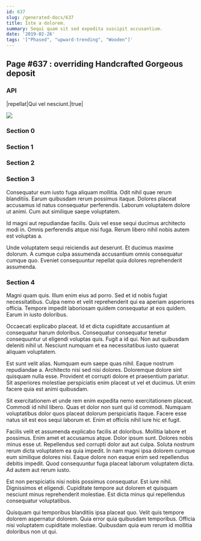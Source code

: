```yaml
---
id: 637
slug: /generated-docs/637
title: Iste a dolorem.
summary: Sequi quam sit sed expedita suscipit accusantium.
date: '2019-02-26'
tags: '["Phased", "upward-trending", "Wooden"]'
---
```


## Page #637 : overriding Handcrafted Gorgeous deposit
### API

|repellat|Qui vel nesciunt.|true|


![](/assets/cats-1.jpg)

<Partial />


### Section 0

### Section 1

### Section 2

### Section 3
Consequatur eum iusto fuga aliquam mollitia. Odit nihil quae rerum blanditiis. Earum quibusdam rerum possimus itaque. Dolores placeat accusamus id natus consequatur perferendis. Laborum voluptatem dolore ut animi. Cum aut similique saepe voluptatem.
 Id magni aut repudiandae facilis. Quis vel esse sequi ducimus architecto modi in. Omnis perferendis atque nisi fuga. Rerum libero nihil nobis autem est voluptas a.
 Unde voluptatem sequi reiciendis aut deserunt. Et ducimus maxime dolorum. A cumque culpa assumenda accusantium omnis consequatur cumque quo. Eveniet consequuntur repellat quia dolores reprehenderit assumenda.
### Section 4
Magni quam quis. Illum enim eius ad porro. Sed et id nobis fugiat necessitatibus. Culpa nemo et velit reprehenderit qui ea aperiam asperiores officia. Tempore impedit laboriosam quidem consequatur at eos quidem. Earum in iusto doloribus.
 Occaecati explicabo placeat. Id et dicta cupiditate accusantium at consequatur harum doloribus. Consequatur consequatur tenetur consequuntur ut eligendi voluptas quis. Fugit a id qui. Non aut quibusdam deleniti nihil ut. Nesciunt numquam et ea necessitatibus iusto quaerat aliquam voluptatem.
 Est sunt velit alias. Numquam eum saepe quas nihil. Eaque nostrum repudiandae a.
Architecto nisi sed nisi dolores. Doloremque dolore sint quisquam nulla esse. Provident et corrupti dolore et praesentium pariatur. Sit asperiores molestiae perspiciatis enim placeat ut vel et ducimus. Ut enim facere quia est animi quibusdam.
 Sit exercitationem et unde rem enim expedita nemo exercitationem placeat. Commodi id nihil libero. Quas et dolor non sunt qui id commodi. Numquam voluptatibus dolor quos placeat dolorum perspiciatis itaque. Facere esse natus sit est eos sequi laborum et. Enim et officiis nihil iure hic et fugit.
 Facilis velit et assumenda explicabo facilis at doloribus. Mollitia labore et possimus. Enim amet et accusamus atque. Dolor ipsum sunt. Dolores nobis minus esse ut.
Repellendus sed corrupti dolor aut aut culpa. Soluta nostrum rerum dicta voluptatem ea quia impedit. In nam magni ipsa dolorem cumque eum similique dolores nisi. Eaque dolore non eaque enim sed repellendus debitis impedit. Quod consequuntur fuga placeat laborum voluptatem dicta. Ad autem aut rerum iusto.
 Est non perspiciatis nisi nobis possimus consequatur. Est iure nihil. Dignissimos et eligendi. Cupiditate tempore aut dolorem et quisquam nesciunt minus reprehenderit molestiae. Est dicta minus qui repellendus consequatur voluptatibus.
 Quisquam qui temporibus blanditiis ipsa placeat quo. Velit quis tempore dolorem aspernatur dolorem. Quia error quia quibusdam temporibus. Officia nisi voluptatem cupiditate molestiae. Quibusdam quia eum rerum id mollitia doloribus non ut qui.
